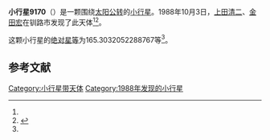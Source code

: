 {{Infobox planet
| bgcolour = #FFFFC0
| name = 9170
| symbol = 
| image = 
| caption = 
| discovery = yes
| discovery_ref = 
| discoverer = [[上田清二|上田清二]]、[[金田宏|金田宏]]
| discovery_site = [[钏路市|钏路市]] 
| discovered = 1988年10月3日
| designations = yes
| mp_name = 
| named_after = 
| alt_names = 1988 TG5/ 1978 UV3 / 1991 NN6 / 1993 BV13
| mp_category = [[主带小行星|主带小行星]]
| orbit_ref = <ref name="a">[http://ssd.jpl.nasa.gov/sbdb.cgi?sstr=9170 9170] {{Wayback|url=http://ssd.jpl.nasa.gov/sbdb.cgi?sstr=9170 |date=20210723092755 }}，小行星數據庫瀏覽器（JPL Small-Body Database Browser）－[[美国国家航空航天局|美国国家航空航天局]]喷气推进实验室</ref>
| epoch = 2456400.5 (2013年4月18日更新)
| aphelion = {{convert|2.597839593041449|AU|km|3|abbr=on|lk=out}}
| perihelion = {{convert|1.893819064736618|AU|km|3|abbr=on}}
| semimajor = {{convert|2.245829328889033|AU|km|3|abbr=on}}
| eccentricity = 0.156739544
| period = 1229.316046 [[日|日]]<br />3.37[[儒略年|儒略年]]
| avg_speed = 
| inclination = 3.108000859945173
| asc_node = 214.6149577789519
| mean_anomaly = 
| arg_peri = 165.3032052288767
| satellites = 
| physical_characteristics = yes
| dimensions = 
| mass = 
| density = 
| surface_grav = 
| escape_velocity = 
| sidereal_day = 
| axial_tilt = 
| pole_ecliptic_lat = 
| pole_ecliptic_lon = 
| albedo = 
| temperatures= 
| temp_name1 = 
| mean_temp_1 = 
| max_temp_1 = 
| temp_name2 = 
| max_temp_2 = 
| spectral_type = 
| abs_magnitude = 165.3032052288767
}}

'''小行星9170'''（{{lang-en|9170}}）是一颗围绕[[太阳|太阳]][[公转|公转]]的[[小行星|小行星]]。1988年10月3日，[[上田清二|上田清二]]、[[金田宏|金田宏]]在钏路市发现了此天体<ref name="a" /><ref>{{cite news|title=小行星列表|url=http://cfa-www.harvard.edu/iau/lists/NumberedMPs.txt|accessdate=2013-07-08|newspaper=哈佛大学|archive-date=2008-05-17|archive-url=https://web.archive.org/web/20080517010638/http://cfa-www.harvard.edu/iau/lists/NumberedMPs.txt|dead-url=no}}</ref>。

这颗小行星的[[绝对星等|绝对星等]]为165.3032052288767等<ref name="a" />。

==参考文献==
{{reflist}}
{{Minor Planet Number|[[小行星9169|小行星9169]]|[[小行星9171|小行星9171]]}}

{{小天体}}

[[Category:小行星带天体|Category:小行星带天体]]
[[Category:1988年发现的小行星|Category:1988年发现的小行星]]

{{asteroid-stub}}